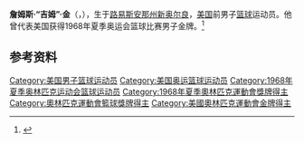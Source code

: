 {{NoteTA|G1=Sports}}
{{Otheruses|other=名为詹姆斯·金的其他人物|詹姆斯·金}}

'''詹姆斯·“吉姆”·金'''（{{lang-en|James "Jim" King}}，{{bd|1943年|2月9日||}}），生于[[路易斯安那州|路易斯安那州]][[新奥尔良|新奥尔良]]，[[美国|美国]]前男子[[篮球|篮球]]运动员。他曾代表美国获得1968年夏季奥运会篮球比赛男子金牌。<ref>{{Cite web|title=James KING|url=https://www.olympic.org/james-king|accessdate=2021-04-08|work=International Olympic Committee}}</ref>

== 参考资料 ==
{{reflist}}

{{1968年夏季奥运会美国男子篮球阵容}}

{{Authority control}}
{{DEFAULTSORT:King, Jim}}
[[Category:美国男子篮球运动员|Category:美国男子篮球运动员]]
[[Category:美国奥运篮球运动员|Category:美国奥运篮球运动员]]
[[Category:1968年夏季奥林匹克运动会篮球运动员|Category:1968年夏季奥林匹克运动会篮球运动员]]
[[Category:1968年夏季奧林匹克運動會獎牌得主|Category:1968年夏季奧林匹克運動會獎牌得主]]
[[Category:奧林匹克運動會籃球獎牌得主|Category:奧林匹克運動會籃球獎牌得主]]
[[Category:美國奧林匹克運動會金牌得主|Category:美國奧林匹克運動會金牌得主]]